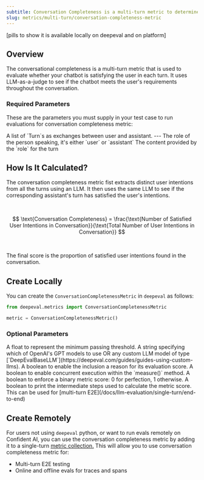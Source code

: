 ```yaml
---
subtitle: Conversation Completeness is a multi-turn metric to determine if a conversation is complete.
slug: metrics/multi-turn/conversation-completeness-metric
---
```


[pills to show it is available locally on deepeval and on platform]

## Overview

The conversational completeness is a multi-turn metric that is used to evaluate whether your chatbot is satisfying the user in each turn. It uses LLM-as-a-judge to see if the chatbot meets the user's requirements throughout the conversation.

### Required Parameters

These are the parameters you must supply in your test case to run evaluations for conversation completeness metric:

<ParamField path="turns" type="list of Turn" required>
  A list of `Turn`s as exchanges between user and assistant.
  <Card title="Parameters of `Turn`:">
    ---
    <ParamField path="role" type="user | assistant" required>
      The role of the person speaking, it's either `user` or `assistant`
    </ParamField>
    <ParamField path="content" type="string" required>
      The content provided by the `role` for the turn
    </ParamField>
  </Card>
</ParamField>

## How Is It Calculated?

The conversation completeness metric fist extracts distinct user intentions from all the turns using an LLM. It then uses the same LLM to see if the corresponding assistant's turn has satisfied the user's intentions.

<br />

$$
\text{Conversation Completeness} = \frac{\text{Number of Satisfied User Intentions in Conversation}}{\text{Total Number of User Intentions in Conversation}}
$$

<br />

The final score is the proportion of satisfied user intentions found in the conversation.

## Create Locally

You can create the `ConversationCompletenessMetric` in `deepeval` as follows:

```python
from deepeval.metrics import ConversationCompletenessMetric

metric = ConversationCompletenessMetric()
```

### Optional Parameters

<ParamField path="threshold" type="number" default={0.5}>
  A float to represent the minimum passing threshold.
</ParamField>
<ParamField path="model" type="string | Object" default="gpt-4.1">
  A string specifying which of OpenAI's GPT models to use OR any custom LLM
  model of type
  [`DeepEvalBaseLLM`](https://deepeval.com/guides/guides-using-custom-llms).
</ParamField>
<ParamField path="include_reason" type="boolean" default={"true"}>
  A boolean to enable the inclusion a reason for its evaluation score.
</ParamField>
<ParamField path="async_mode" type="boolean" default={"true"}>
  A boolean to enable concurrent execution within the `measure()` method.
</ParamField>
<ParamField path="strict_mode" type="boolean" default={"false"}>
  A boolean to enforce a binary metric score: 0 for perfection, 1 otherwise.
</ParamField>
<ParamField path="verbose_mode" type="boolean" default={"false"}>
  A boolean to print the intermediate steps used to calculate the metric score.
</ParamField>

<Success>
  This can be used for [multi-turn
  E2E](/docs/llm-evaluation/single-turn/end-to-end)
</Success>

## Create Remotely

For users not using `deepeval` python, or want to run evals remotely on Confident AI, you can use the conversation completeness metric by adding it to a single-turn [metric collection.](/metrics/metric-collections) This will allow you to use conversation completeness metric for:

- Multi-turn E2E testing
- Online and offline evals for traces and spans
